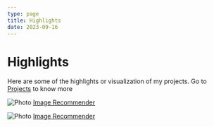 ```yaml
---
type: page
title: Highlights
date: 2023-09-16
---
```


# Highlights

Here are some of the highlights or visualization of my projects. Go to [Projects](../posts) to know more


<Image
  src="/images/combi.jpg"
  alt="Photo"
  width={1125}
  height={750}
  priority
  className="next-image"
/>
[Image Recommender](https://github.com/adhamarif/ImageRecommender)

<Image
  src="/images/image-tsne.jpg"
  alt="Photo"
  width={1125}
  height={750}
  priority
  className="next-image"
/>
[Image Recommender ](https://github.com/adhamarif/ImageRecommender)
